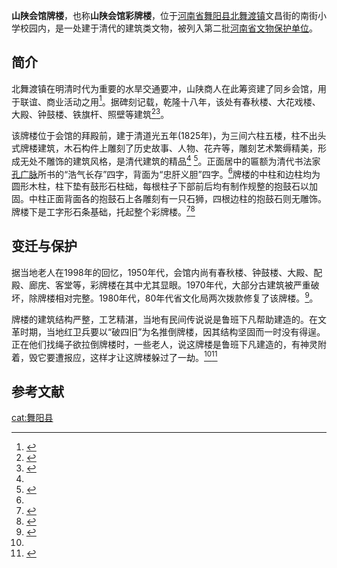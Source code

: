 {{文物保护单位
| 级别 = 省级
| 省区市 = 河南省
| 图片 = 
| 名称 = 山陕会馆牌楼
| 编号 = 2-116
| 分类 = 古建筑及历史纪念建筑物 
| 时代 = 清
| 所在 = [[河南省|河南省]][[舞阳县|舞阳县]][[北舞渡镇|北舞渡镇]]文昌街
| 登录 = 1986年11月21日
}}

'''山陕会馆牌楼'''，也称'''山陕会馆彩牌楼'''，位于[[河南省|河南省]][[舞阳县|舞阳县]][[北舞渡镇|北舞渡镇]]文昌街的南街小学校园内，是一处建于清代的建筑类文物，被列入第二批[[河南省文物保护单位|河南省文物保护单位]]。

== 简介 ==
北舞渡镇在明清时代为重要的水旱交通要冲，山陕商人在此筹资建了同乡会馆，用于联谊、商业活动之用<ref name=dict>{{cite book |author1=国家文物事业管理局 |title=中国名胜词典 - 北舞渡山陕会馆彩牌楼 |date=1982-06 |publisher=上海辞书出版社}}</ref>。据碑刻记载，乾隆十八年，该处有春秋楼、大花戏楼、大殿、钟鼓楼、铁旗杆、照壁等建筑<ref>{{cite web |title=北舞渡山陕会馆彩牌楼 |url=http://heshangjie.net/wap/jieshao.aspx?id=211 |access-date=2021-02-09 |archive-date=2021-02-10 |archive-url=https://web.archive.org/web/20210210104547/http://heshangjie.net/wap/jieshao.aspx?id=211 |dead-url=no }}</ref><ref>{{cite web |title=漯河景点:山陕会馆 |url=https://www.0951njl.com/henanlvyou/leihe/wuyang/27103.html |access-date=2021-02-09 |archive-date=2021-02-10 |archive-url=https://web.archive.org/web/20210210095134/https://www.0951njl.com/henanlvyou/leihe/wuyang/27103.html |dead-url=no }}</ref>。

该牌楼位于会馆的拜殿前，建于清道光五年(1825年)，为三间六柱五楼，柱不出头式牌楼建筑，木石构件上雕刻了历史故事、人物、花卉等，雕刻艺术繁缛精美，形成无处不雕饰的建筑风格，是清代建筑的精品<ref name=dict></ref> <ref>{{cite web |title=景点分布-山陕会馆牌楼 |url=http://www.wuyang.gov.cn/wuyanglvyou/jingdianfenbu/ |website=舞阳县人民政府 |accessdate=2021-02-09 |archiveurl=https://web.archive.org/web/20210209020236/http://www.wuyang.gov.cn/wuyanglvyou/jingdianfenbu/ |archivedate=2021-02-09}}</ref>。正面居中的匾额为清代书法家[[孔广脉|孔广脉]]所书的“浩气长存”四字，背面为“忠肝义胆”四字。<ref name=dict></ref>牌楼的中柱和边柱均为圆形木柱，柱下垫有鼓形石柱础，每根柱子下部前后均有制作规整的抱鼓石以加固。中柱正面背面各的抱鼓石上各雕刻有一只石狮，四根边柱的抱鼓石则无雕饰。牌楼下是工字形石条基础，托起整个彩牌楼。<ref>{{cite web |title=河南北舞渡山陕会馆听老先生透彻讲彩牌楼，原来古文化隐藏的这么深 |url=https://www.youtube.com/watch?v=VpUEweT_SyI |accessdate=2021-02-09}}</ref><ref>{{cite web |title=会馆庙彩牌楼与其传说 |url=http://www.luohedmw.com/shows.asp?ArticleID=715 |website=漯河市区划地名网 |publisher=漯河市民政局区划地名科 |accessdate=2021-02-09 |archiveurl=https://web.archive.org/web/20210209075046/http://www.luohedmw.com/shows.asp?ArticleID=715 |archivedate=2021-02-09 |date=2010-11-10}}</ref>

== 变迁与保护 ==
据当地老人在1998年的回忆，1950年代，会馆内尚有春秋楼、钟鼓楼、大殿、配殿、廊庑、客堂等，彩牌楼在其中尤其显眼。1970年代，大部分古建筑被严重破坏，除牌楼相对完整。1980年代，80年代省文化局两次拨款修复了该牌楼。<ref name=remb>{{cite web |author1=张福祥 |title=老漯河说漯河-绚丽壮观的彩牌楼 |url=http://www.lhlgb.gov.cn/Show.aspx?ID=8119 |website=中共漯河市老干部局 |accessdate=2021-02-09 |archiveurl=https://web.archive.org/web/20210209064003/http://www.lhlgb.gov.cn/Show.aspx?ID=8119 |archivedate=2021-02-09}}</ref>。

牌楼的建筑结构严整，工艺精湛，当地有民间传说说是鲁班下凡帮助建造的。在文革时期，当地红卫兵要以“破四旧”为名推倒牌楼，因其结构坚固而一时没有得逞。正在他们找绳子欲拉倒牌楼时，一些老人，说这牌楼是鲁班下凡建造的，有神灵附着，毁它要遭报应，这样才让这牌楼躲过了一劫。<ref name=remb></ref><ref>{{cite web |title=河南舞阳北舞渡山陕会馆彩牌楼 |url=http://www.jx88w.com/news/669.html |accessdate=2021-02-09 |archiveurl=https://web.archive.org/web/20210209070041/http://www.jx88w.com/news/669.html |archivedate=2021-02-09}}</ref>


==参考文献==
{{refs}}

[[cat:舞阳县|cat:舞阳县]]